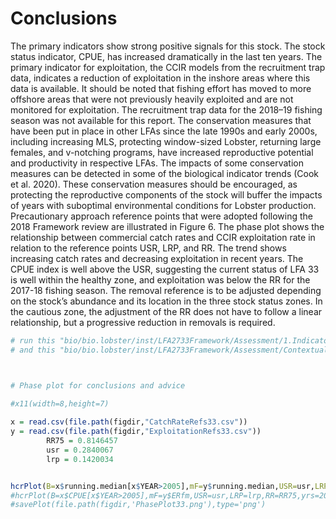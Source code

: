 # Conclusions

<!-- The primary indicator of stock status, CPUE, shows a positive signal for all LFAs. CPUE remains at very high levels at or near the highest value in the time series of for each LFA and remain well above the USR and LRP. Landings, though not yet complete remain high in all LFAs for their respective time series with effort staying relatively consistent. For the LFAs where bycatch was estimated, 2019 shows a decrease for all species recorded. -->

The primary indicators show strong positive signals for this stock. The stock status indicator, CPUE, has increased dramatically in the last ten years. The primary indicator for exploitation, the CCIR models from the recruitment trap data, indicates a reduction of exploitation in the inshore areas where this data is available. It should be noted that fishing effort has moved to more offshore areas that were not previously heavily exploited and are not monitored for exploitation. The recruitment trap data for the 2018–19 fishing season was not available for this report.
The conservation measures that have been put in place in other LFAs since the late 1990s and early 2000s, including increasing MLS, protecting window-sized Lobster, returning large females, and v-notching programs, have increased reproductive potential and productivity in respective LFAs. The impacts of some conservation measures can be detected in some of the biological indicator trends (Cook et al. 2020). These conservation measures should be encouraged, as protecting the reproductive components of the stock will buffer the impacts of years with suboptimal environmental conditions for Lobster production.
Precautionary approach reference points that were adopted following the 2018 Framework review are illustrated in Figure 6. The phase plot shows the relationship between commercial catch rates and CCIR exploitation rate in relation to the reference points USR, LRP, and RR. The trend shows increasing catch rates and decreasing exploitation in recent years. The CPUE index is well above the USR, suggesting the current status of LFA 33 is well within the healthy zone, and exploitation was below the RR for the 2017-18 fishing season.
The removal reference is to be adjusted depending on the stock’s abundance and its location in the three stock status zones. In the cautious zone, the adjustment of the RR does not have to follow a linear relationship, but a progressive reduction in removals is required.

```r

# run this "bio/bio.lobster/inst/LFA2733Framework/Assessment/1.IndicatorEstimation.CohortAnalysis.r"
# and this "bio/bio.lobster/inst/LFA2733Framework/Assessment/ContextualIndicators.r"



# Phase plot for conclusions and advice

#x11(width=8,height=7)
 
x = read.csv(file.path(figdir,"CatchRateRefs33.csv"))
y = read.csv(file.path(figdir,"ExploitationRefs33.csv"))
		RR75 = 0.8146457
		usr = 0.2840067
		lrp = 0.1420034


hcrPlot(B=x$running.median[x$YEAR>2005],mF=y$running.median,USR=usr,LRP=lrp,RR=RR75,yrs=2006:2018,ylims=c(0,1),xlims=NULL,labels=c('USR','LRP','RR'),RRdec=F, ylab = 'Exploitation', xlab = 'CPUE',yr.ends=T) 
#hcrPlot(B=x$CPUE[x$YEAR>2005],mF=y$ERfm,USR=usr,LRP=lrp,RR=RR75,yrs=2006:2018,ylims=c(0,1),xlims=NULL,labels=c('USR','LRP','RR'),RRdec=F, ylab = 'Exploitation', xlab = 'CPUE',yr.ends=T) 
#savePlot(file.path(figdir,'PhasePlot33.png'),type='png')

```